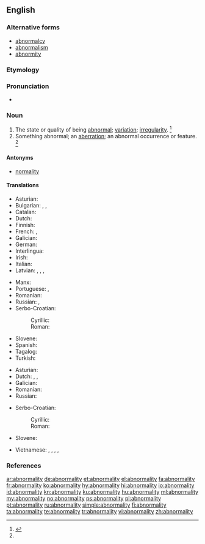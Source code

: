 ==English==

===Alternative forms===
* [[abnormalcy]]
* [[abnormalism]]
* [[abnormity]]

===Etymology===
{{suffix|abnormal|ity|lang=en}}

===Pronunciation===
* {{a|US}} {{IPA|/ˌæbˌnɔɹˈmæl.ət.i/|/ˌæbˌnɔɹˈmæl.ɪt.i/|/ˌæbˌnɚˈmæl.ət.i/|/ˌæbˌnɚˈmæl.ɪt.i/|lang=en}}

===Noun===
{{en-noun|~|abnormalities}}

# The state or quality of being [[abnormal]]; [[variation]]; [[irregularity]]. {{defdate|First attested in the mid 19<sup>th</sup> century.}}<ref name=SOED>{{R:SOED5|page=6}}</ref>
# Something abnormal; an [[aberration]]; an abnormal occurrence or feature. {{defdate|First attested in the mid 19<sup>th</sup> century.}}<ref name=SOED/>

====Antonyms====
* [[normality]]

====Translations====
{{trans-top|state of being abnormal}}
* Asturian: {{t|ast|anormalidá|f}}
* Bulgarian: {{t+|bg|неправилност}}, {{t+|bg|необичайност}}, {{t+|bg|ненормалност}}
* Catalan: {{t|ca|anormalitat|f}}
* Dutch: {{t+|nl|abnormaliteit|m}}
* Finnish: {{t+|fi|poikkeavuus}}
* French: {{t+|fr|anomalie|f}}, {{t+|fr|anormalité|f}}
* Galician: {{t+|gl|anormalidade|f}}
* German: {{t+|de|Abweichung}}
* Interlingua: {{t|ia|anormalitate}}
* Irish: {{t|ga|mínormáltacht|f}}
* Italian: {{t+|it|anomalia|f}}
* Latvian: {{t|lv|nenormālums|m}}, {{t|lv|nenormālība|f}}, {{t|lv|neparastums|m}}, {{t|lv|neparastība|f}}
{{trans-mid}}
* Manx: {{t|gv|neureiltys|m}}
* Portuguese: {{t+|pt|anormalidade}}, {{t+|pt|anomalia}}
* Romanian: {{t+|ro|anormalitate|f}}
* Russian: {{t+|ru|ненорма́льность|f}}, {{t+|ru|непра́вильность|f}}
* Serbo-Croatian:
*: Cyrillic: {{t|sh|абнорма́лно̄ст|f}}
*: Roman: {{t|sh|abnormálnōst|f}}
* Slovene: {{t|sl|àbnormálnost|f}}
* Spanish: {{t+|es|anormalidad|f}}
* Tagalog: {{t|tl|abnormalidad}}
* Turkish: {{t+|tr|anormallik}}
{{trans-bottom}}

{{trans-top|something abnormal}}
* Asturian: {{t|ast|anormalidá|f}}
* Dutch: {{t+|nl|abnormaliteit|m}}, {{t+|nl|afwijking|m}}, {{t+|nl|misvorming|m}}
* Galician: {{t+|gl|anormalidade|f}}
* Romanian: {{t+|ro|anormalitate|f}}
* Russian: {{t+|ru|анома́лия|f}}
{{trans-mid}}
* Serbo-Croatian:
*: Cyrillic: {{t|sh|абнорма́лно̄ст|f}}
*: Roman: {{t|sh|abnormálnōst|f}}
* Slovene: {{t|sl|àbnormálnost|f}}
{{trans-bottom}}

{{checktrans-top}}
* Vietnamese: {{t-check|vi|sự không bình thường}}, {{t-check|vi|sự khác thường}}, {{t-check|vi|sự dị thường}}, {{t-check|vi|vật kỳ quái}}, {{t-check|vi|quái vật}}
{{trans-mid}}
{{trans-bottom}}

===References===
<references/>

[[ar:abnormality]]
[[de:abnormality]]
[[et:abnormality]]
[[el:abnormality]]
[[fa:abnormality]]
[[fr:abnormality]]
[[ko:abnormality]]
[[hy:abnormality]]
[[hi:abnormality]]
[[io:abnormality]]
[[id:abnormality]]
[[kn:abnormality]]
[[ku:abnormality]]
[[hu:abnormality]]
[[ml:abnormality]]
[[my:abnormality]]
[[no:abnormality]]
[[ps:abnormality]]
[[pl:abnormality]]
[[pt:abnormality]]
[[ru:abnormality]]
[[simple:abnormality]]
[[fi:abnormality]]
[[ta:abnormality]]
[[te:abnormality]]
[[tr:abnormality]]
[[vi:abnormality]]
[[zh:abnormality]]